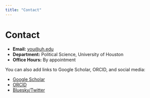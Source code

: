 ```yaml
---
title: "Contact"
---
```


# Contact

- **Email:** <you@uh.edu>  
- **Department:** Political Science, University of Houston  
- **Office Hours:** By appointment

You can also add links to Google Scholar, ORCID, and social media:

- [Google Scholar](#)
- [ORCID](#)
- [Bluesky/Twitter](#)